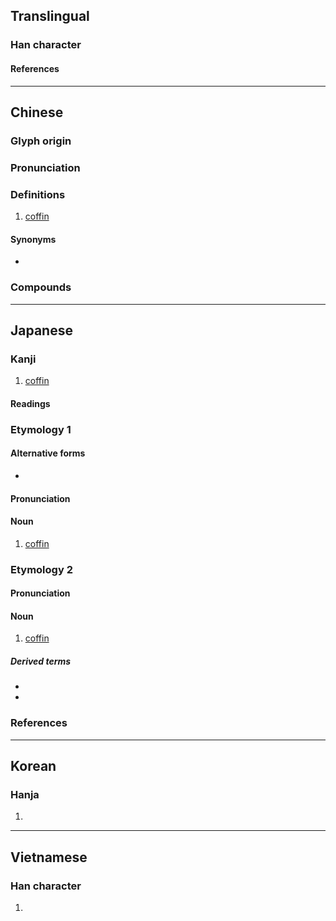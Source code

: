 {{character info/new}}
==Translingual==

===Han character===
{{Han char|rn=75|rad=木|as=08|sn=12|four=43977|canj=DJRR|ids=⿰木官}}

====References====
{{Han ref|kx=0535.040|dkj=14993|dj=0922.230|hdz=21238.090|uh=68FA}}

----

==Chinese==
{{zh-forms}}

===Glyph origin===
{{Han etym}}

===Pronunciation===
{{zh-pron
|m=guān,guàn
|m-s=
|c=gun1
|c-t=
|g=
|h=pfs=
|j=
|mb=
|md=
|mn=koan/koaⁿ
|mn_note=koan - literary; koaⁿ - vernacular
|mn-t=guan1
|w=
|x=
|mc=y
|oc=y
|ma=
|cat=n
}}

===Definitions===
{{zh-hanzi}}

# [[coffin]]

====Synonyms====
* {{zh-l|棺材}}

===Compounds===
{{zh-der|棺材|棺槨|棺木|封棺|大劈棺|懸棺葬|沒底棺材|棺材瓤子|石棺|棺柩|棺材板|棺材本|瓦棺篆鼎|桐棺三寸|棺材楦子|棺罩|棺材座子|糊假棺|蓋棺論定|金棺|進棺材|老棺材|蓋棺事定}}

----

==Japanese==

===Kanji===
{{ja-kanji|grade=c|rs=木08}}

# [[coffin]]

====Readings====
{{ja-readings
|goon=かん<くわん
|kanon=かん<くわん
|kun=ひつぎ-
}}

===Etymology 1===
{{wp|lang=ja}}
{{ja-kanjitab|ひつぎ|yomi=k}}

====Alternative forms====
* {{ja-l|柩}}

====Pronunciation====
{{ja-pron|ひつぎ|y=k|acc=0|acc_ref=DJR}}

====Noun====
{{ja-noun|ひつぎ}}

# [[coffin]]

===Etymology 2===
{{ja-kanjitab|かん|yomi=o}}

====Pronunciation====
{{ja-pron|かん|y=o|acc=1|acc_ref=DJR}}

====Noun====
{{ja-noun|かん|hhira=くわん}}

# [[coffin]]

=====Derived terms=====
* {{ja-r|棺を蓋う|かん を おお.う}}
* {{ja-r|棺を蓋いて事定まる|かん を おおいて こと さだまる}}

===References===
<references/>

----

==Korean==

===Hanja===
{{ko-hanja|관}}

# {{defn|lang=ko|sort=木08}}

----

==Vietnamese==

===Han character===
{{vi-readings|rs=木08|reading=quan}}

# {{defn|lang=vi|sort=木08}}
